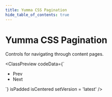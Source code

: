 ```yaml
---
title: Yumma CSS Pagination
hide_table_of_contents: true
---
```



# Yumma CSS Pagination

Controls for navigating through content pages.

<ClassPreview
  codeData={`<nav>
    <ul class="d-if mt-2">
      <li>
        <a class="bg-white h:bc-blue bc-l-gray-4 ml-0 p-1 rad-bl-1 rad-tl-1 t-d-gray-5 h:t-blue">Prev</a>
      </li>
      <li>
        <a class="bg-white h:bc-blue bc-l-gray-4 p-1 rad-br-1 rad-tr-1 t-d-gray-5 h:t-blue">Next</a>
      </li>
    </ul>
  </nav>`}
  isPadded
  isCentered
  setVersion = 'latest'
/>